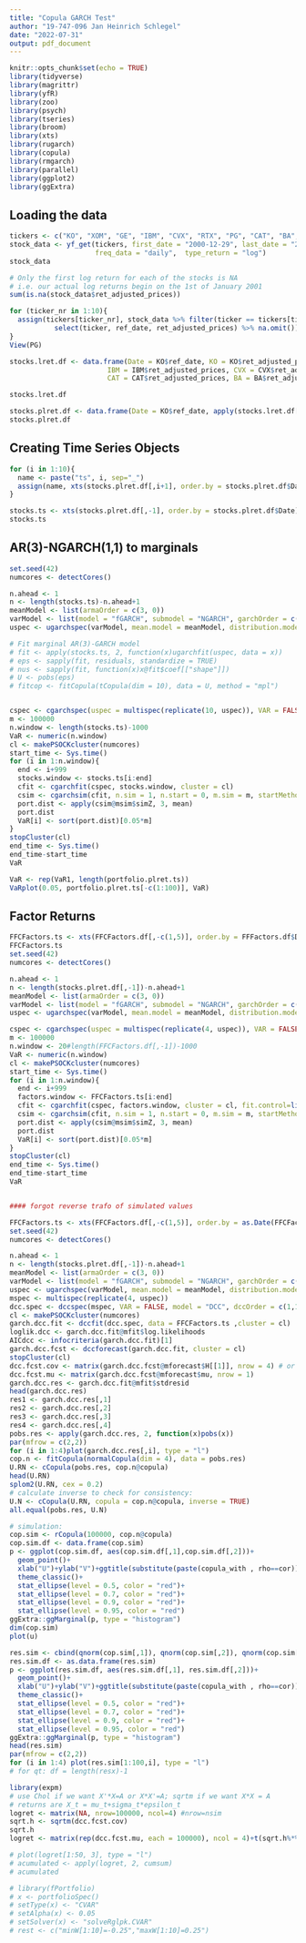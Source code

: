 ---
title: "Copula GARCH Test"
author: "19-747-096 Jan Heinrich Schlegel"
date: "2022-07-31"
output: pdf_document
---

```{r setup, include=FALSE}
knitr::opts_chunk$set(echo = TRUE)
library(tidyverse)
library(magrittr)
library(yfR)
library(zoo)
library(psych)
library(tseries)
library(broom)
library(xts)
library(rugarch)
library(copula)
library(rmgarch)
library(parallel)
library(ggplot2)
library(ggExtra)
```


## Loading the data

```{r}
tickers <- c("KO", "XOM", "GE", "IBM", "CVX", "RTX", "PG", "CAT", "BA", "MRK")
stock_data <- yf_get(tickers, first_date = "2000-12-29", last_date = "2011-12-30", 
                     freq_data = "daily",  type_return = "log")
stock_data

# Only the first log return for each of the stocks is NA
# i.e. our actual log returns begin on the 1st of January 2001
sum(is.na(stock_data$ret_adjusted_prices))

for (ticker_nr in 1:10){
  assign(tickers[ticker_nr], stock_data %>% filter(ticker == tickers[ticker_nr]) %>% 
           select(ticker, ref_date, ret_adjusted_prices) %>% na.omit())
}
View(PG)

stocks.lret.df <- data.frame(Date = KO$ref_date, KO = KO$ret_adjusted_prices, XOM = XOM$ret_adjusted_prices, GE = GE$ret_adjusted_prices,
                        IBM = IBM$ret_adjusted_prices, CVX = CVX$ret_adjusted_prices, RTX = RTX$ret_adjusted_prices, PG = PG$ret_adjusted_prices,
                        CAT = CAT$ret_adjusted_prices, BA = BA$ret_adjusted_prices, MRK = MRK$ret_adjusted_prices)

stocks.lret.df

stocks.plret.df <- data.frame(Date = KO$ref_date, apply(stocks.lret.df[,-1], 2, function(x)100*x))
stocks.plret.df
```

## Creating Time Series Objects

```{r}
for (i in 1:10){
  name <- paste("ts", i, sep="_")
  assign(name, xts(stocks.plret.df[,i+1], order.by = stocks.plret.df$Date))
}

stocks.ts <- xts(stocks.plret.df[,-1], order.by = stocks.plret.df$Date)
stocks.ts

```

## AR(3)-NGARCH(1,1) to marginals
```{r}
set.seed(42)
numcores <- detectCores()

n.ahead <- 1
n <- length(stocks.ts)-n.ahead+1
meanModel <- list(armaOrder = c(3, 0))
varModel <- list(model = "fGARCH", submodel = "NGARCH", garchOrder = c(1,1))
uspec <- ugarchspec(varModel, mean.model = meanModel, distribution.model = "sstd")

# Fit marginal AR(3)-GARCH model
# fit <- apply(stocks.ts, 2, function(x)ugarchfit(uspec, data = x))
# eps <- sapply(fit, residuals, standardize = TRUE)
# nus <- sapply(fit, function(x)x@fit$coef[["shape"]])
# U <- pobs(eps)
# fitcop <- fitCopula(tCopula(dim = 10), data = U, method = "mpl")


cspec <- cgarchspec(uspec = multispec(replicate(10, uspec)), VAR = FALSE, dccOrder = c(1,1), distribution.model = list(copula = c("mvnorm"), method = "ML", time.varying = TRUE))
m <- 100000
n.window <- length(stocks.ts)-1000
VaR <- numeric(n.window)
cl <- makePSOCKcluster(numcores)
start_time <- Sys.time()
for (i in 1:n.window){
  end <- i+999
  stocks.window <- stocks.ts[i:end]
  cfit <- cgarchfit(cspec, stocks.window, cluster = cl)
  csim <- cgarchsim(cfit, n.sim = 1, n.start = 0, m.sim = m, startMethod = "unconditional", cluster = cl)
  port.dist <- apply(csim@msim$simZ, 3, mean)
  port.dist
  VaR[i] <- sort(port.dist)[0.05*m]
}
stopCluster(cl)
end_time <- Sys.time()
end_time-start_time
VaR
```

```{r}
VaR <- rep(VaR1, length(portfolio.plret.ts))
VaRplot(0.05, portfolio.plret.ts[-c(1:100)], VaR)
```

## Factor Returns
```{r}
FFCFactors.ts <- xts(FFCFactors.df[,-c(1,5)], order.by = FFFactors.df$Date)
FFCFactors.ts
set.seed(42)
numcores <- detectCores()

n.ahead <- 1
n <- length(stocks.plret.df[,-1])-n.ahead+1
meanModel <- list(armaOrder = c(3, 0))
varModel <- list(model = "fGARCH", submodel = "NGARCH", garchOrder = c(1,1))
uspec <- ugarchspec(varModel, mean.model = meanModel, distribution.model = "sstd")

cspec <- cgarchspec(uspec = multispec(replicate(4, uspec)), VAR = FALSE, dccOrder = c(1,1), distribution.model = list(copula = c("mvnorm"), method = "ML", time.varying = TRUE))
m <- 100000
n.window <- 20#length(FFCFactors.df[,-1])-1000
VaR <- numeric(n.window)
cl <- makePSOCKcluster(numcores)
start_time <- Sys.time()
for (i in 1:n.window){
  end <- i+999
  factors.window <- FFCFactors.ts[i:end]
  cfit <- cgarchfit(cspec, factors.window, cluster = cl, fit.control=list(eval.se = FALSE))
  csim <- cgarchsim(cfit, n.sim = 1, n.start = 0, m.sim = m, startMethod = "unconditional", cluster = cl, solver = "solnp")
  port.dist <- apply(csim@msim$simZ, 3, mean)
  port.dist
  VaR[i] <- sort(port.dist)[0.05*m]
}
stopCluster(cl)
end_time <- Sys.time()
end_time-start_time
VaR


#### forgot reverse trafo of simulated values
```

```{r}
FFCFactors.ts <- xts(FFCFactors.df[,-c(1,5)], order.by = as.Date(FFCFactors.df$Date))
set.seed(42)
numcores <- detectCores()

n.ahead <- 1
n <- length(stocks.plret.df[,-1])-n.ahead+1
meanModel <- list(armaOrder = c(3, 0))
varModel <- list(model = "fGARCH", submodel = "NGARCH", garchOrder = c(1,1))
uspec <- ugarchspec(varModel, mean.model = meanModel, distribution.model = "sstd")
mspec <- multispec(replicate(4, uspec))
dcc.spec <- dccspec(mspec, VAR = FALSE, model = "DCC", dccOrder = c(1,1), distribution =  "mvnorm")
cl <- makePSOCKcluster(numcores)
garch.dcc.fit <- dccfit(dcc.spec, data = FFCFactors.ts ,cluster = cl)
loglik.dcc <- garch.dcc.fit@mfit$log.likelihoods
AICdcc <- infocriteria(garch.dcc.fit)[1]
garch.dcc.fcst <- dccforecast(garch.dcc.fit, cluster = cl)
stopCluster(cl)
dcc.fcst.cov <- matrix(garch.dcc.fcst@mforecast$H[[1]], nrow = 4) # or rcov(garch.dcc.fcst)  
dcc.fcst.mu <- matrix(garch.dcc.fcst@mforecast$mu, nrow = 1)
garch.dcc.res <- garch.dcc.fit@mfit$stdresid
head(garch.dcc.res)
res1 <- garch.dcc.res[,1]
res2 <- garch.dcc.res[,2]
res3 <- garch.dcc.res[,3]
res4 <- garch.dcc.res[,4]
pobs.res <- apply(garch.dcc.res, 2, function(x)pobs(x))
par(mfrow = c(2,2))
for (i in 1:4)plot(garch.dcc.res[,i], type = "l")
cop.n <- fitCopula(normalCopula(dim = 4), data = pobs.res)
U.RN <- cCopula(pobs.res, cop.n@copula)
head(U.RN)
splom2(U.RN, cex = 0.2)
# calculate inverse to check for consistency:
U.N <- cCopula(U.RN, copula = cop.n@copula, inverse = TRUE)
all.equal(pobs.res, U.N)

# simulation:
cop.sim <- rCopula(100000, cop.n@copula)
cop.sim.df <- data.frame(cop.sim)
p <- ggplot(cop.sim.df, aes(cop.sim.df[,1],cop.sim.df[,2]))+
  geom_point()+
  xlab("U")+ylab("V")+ggtitle(substitute(paste(copula_with , rho==cor)))+
  theme_classic()+
  stat_ellipse(level = 0.5, color = "red")+
  stat_ellipse(level = 0.7, color = "red")+
  stat_ellipse(level = 0.9, color = "red")+
  stat_ellipse(level = 0.95, color = "red")
ggExtra::ggMarginal(p, type = "histogram")
dim(cop.sim)
plot(u)

res.sim <- cbind(qnorm(cop.sim[,1]), qnorm(cop.sim[,2]), qnorm(cop.sim[,3]), qnorm(cop.sim[,4]))
res.sim.df <- as.data.frame(res.sim)
p <- ggplot(res.sim.df, aes(res.sim.df[,1], res.sim.df[,2]))+
  geom_point()+
  xlab("U")+ylab("V")+ggtitle(substitute(paste(copula_with , rho==cor)))+
  theme_classic()+
  stat_ellipse(level = 0.5, color = "red")+
  stat_ellipse(level = 0.7, color = "red")+
  stat_ellipse(level = 0.9, color = "red")+
  stat_ellipse(level = 0.95, color = "red")
ggExtra::ggMarginal(p, type = "histogram")
head(res.sim)
par(mfrow = c(2,2))
for (i in 1:4) plot(res.sim[1:100,i], type = "l")
# for qt: df = length(resx)-1

library(expm)
# use Chol if we want X'*X=A or X*X'=A; sqrtm if we want X*X = A
# returns are X_t = mu_t+sigma_t*epsilon_t
logret <- matrix(NA, nrow=100000, ncol=4) #nrow=nsim
sqrt.h <- sqrtm(dcc.fcst.cov)
sqrt.h
logret <- matrix(rep(dcc.fcst.mu, each = 100000), ncol = 4)+t(sqrt.h%*%t(res.sim))

# plot(logret[1:50, 3], type = "l")
# acumulated <- apply(logret, 2, cumsum)
# acumulated
```

```{r}
# library(fPortfolio)
# x <- portfolioSpec()
# setType(x) <- "CVAR"
# setAlpha(x) <- 0.05
# setSolver(x) <- "solveRglpk.CVAR"
# rest <- c("minW[1:10]=-0.25","maxW[1:10]=0.25")
```

